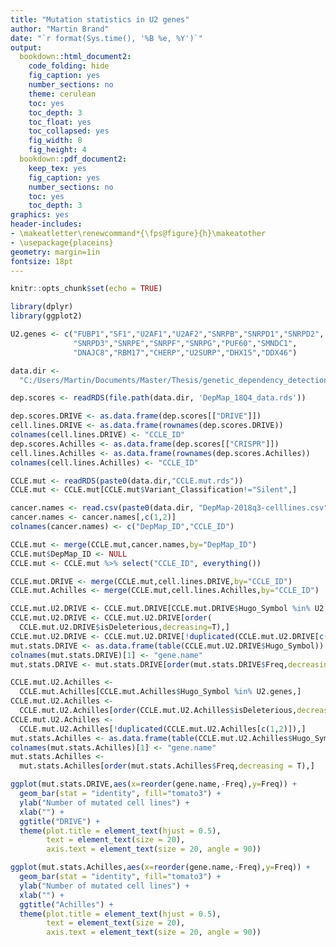 ```yaml
---
title: "Mutation statistics in U2 genes"
author: "Martin Brand"
date: "`r format(Sys.time(), '%B %e, %Y')`"
output:
  bookdown::html_document2:
    code_folding: hide
    fig_caption: yes
    number_sections: no
    theme: cerulean
    toc: yes
    toc_depth: 3
    toc_float: yes
    toc_collapsed: yes
    fig_width: 8 
    fig_height: 4 
  bookdown::pdf_document2:
    keep_tex: yes
    fig_caption: yes
    number_sections: no
    toc: yes
    toc_depth: 3
graphics: yes
header-includes:
- \makeatletter\renewcommand*{\fps@figure}{h}\makeatother
- \usepackage{placeins}
geometry: margin=1in
fontsize: 18pt
---
```


```r
knitr::opts_chunk$set(echo = TRUE)
```

```r
library(dplyr)
library(ggplot2)
```

```r
U2.genes <- c("FUBP1","SF1","U2AF1","U2AF2","SNRPB","SNRPD1","SNRPD2",
              "SNRPD3","SNRPE","SNRPF","SNRPG","PUF60","SMNDC1",
              "DNAJC8","RBM17","CHERP","U2SURP","DHX15","DDX46")

data.dir <-
  "C:/Users/Martin/Documents/Master/Thesis/genetic_dependency_detection/data/"

dep.scores <- readRDS(file.path(data.dir, 'DepMap_18Q4_data.rds'))

dep.scores.DRIVE <- as.data.frame(dep.scores[["DRIVE"]])
cell.lines.DRIVE <- as.data.frame(rownames(dep.scores.DRIVE))
colnames(cell.lines.DRIVE) <- "CCLE_ID"
dep.scores.Achilles <- as.data.frame(dep.scores[["CRISPR"]])
cell.lines.Achilles <- as.data.frame(rownames(dep.scores.Achilles))
colnames(cell.lines.Achilles) <- "CCLE_ID"

CCLE.mut <- readRDS(paste0(data.dir,"CCLE.mut.rds"))
CCLE.mut <- CCLE.mut[CCLE.mut$Variant_Classification!="Silent",]

cancer.names <- read.csv(paste0(data.dir, "DepMap-2018q3-celllines.csv"))
cancer.names <- cancer.names[,c(1,2)]
colnames(cancer.names) <- c("DepMap_ID","CCLE_ID")

CCLE.mut <- merge(CCLE.mut,cancer.names,by="DepMap_ID")
CCLE.mut$DepMap_ID <- NULL
CCLE.mut <- CCLE.mut %>% select("CCLE_ID", everything())

CCLE.mut.DRIVE <- merge(CCLE.mut,cell.lines.DRIVE,by="CCLE_ID")
CCLE.mut.Achilles <- merge(CCLE.mut,cell.lines.Achilles,by="CCLE_ID")
```

```r
CCLE.mut.U2.DRIVE <- CCLE.mut.DRIVE[CCLE.mut.DRIVE$Hugo_Symbol %in% U2.genes,]
CCLE.mut.U2.DRIVE <- CCLE.mut.U2.DRIVE[order(
  CCLE.mut.U2.DRIVE$isDeleterious,decreasing=T),]
CCLE.mut.U2.DRIVE <- CCLE.mut.U2.DRIVE[!duplicated(CCLE.mut.U2.DRIVE[c(1,2)]),]
mut.stats.DRIVE <- as.data.frame(table(CCLE.mut.U2.DRIVE$Hugo_Symbol))
colnames(mut.stats.DRIVE)[1] <- "gene.name"
mut.stats.DRIVE <- mut.stats.DRIVE[order(mut.stats.DRIVE$Freq,decreasing = T),]

CCLE.mut.U2.Achilles <- 
  CCLE.mut.Achilles[CCLE.mut.Achilles$Hugo_Symbol %in% U2.genes,]
CCLE.mut.U2.Achilles <- 
  CCLE.mut.U2.Achilles[order(CCLE.mut.U2.Achilles$isDeleterious,decreasing=T),]
CCLE.mut.U2.Achilles <- 
  CCLE.mut.U2.Achilles[!duplicated(CCLE.mut.U2.Achilles[c(1,2)]),]
mut.stats.Achilles <- as.data.frame(table(CCLE.mut.U2.Achilles$Hugo_Symbol))
colnames(mut.stats.Achilles)[1] <- "gene.name"
mut.stats.Achilles <- 
  mut.stats.Achilles[order(mut.stats.Achilles$Freq,decreasing = T),]
```

```r
ggplot(mut.stats.DRIVE,aes(x=reorder(gene.name,-Freq),y=Freq)) +
  geom_bar(stat = "identity", fill="tomato3") +
  ylab("Number of mutated cell lines") +
  xlab("") +
  ggtitle("DRIVE") +
  theme(plot.title = element_text(hjust = 0.5),
        text = element_text(size = 20),
        axis.text = element_text(size = 20, angle = 90))

ggplot(mut.stats.Achilles,aes(x=reorder(gene.name,-Freq),y=Freq)) +
  geom_bar(stat = "identity", fill="tomato3") +
  ylab("Number of mutated cell lines") +
  xlab("") +
  ggtitle("Achilles") +
  theme(plot.title = element_text(hjust = 0.5),
        text = element_text(size = 20),
        axis.text = element_text(size = 20, angle = 90))
```



